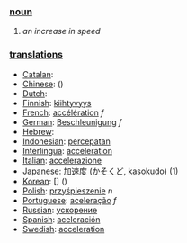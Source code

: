 === [[noun]] ===
# ''an increase in speed''

=== [[translation]]s ===
*[[Catalan]]: [[]] '' ''
*[[Chinese]]: [[]] ()
*[[Dutch]]: [[]] '' ''
*[[Finnish]]: [[kiihtyvyys]]
*[[French]]: [[accélération]] ''f''
*[[German]]: [[Beschleunigung]] ''f''
*[[Hebrew]]: [[]] '' ''
*[[Indonesian]]: [[cepat|percepatan]]
*[[Interlingua]]: [[acceleration]]
*[[Italian]]: [[accelerazione]]
*[[Japanese]]: [[加速度]] ([[かそくど]], kasokudo) (1)
*[[Korean]]: [[]] [] ()
*[[Polish]]: [[przyśpieszenie]] ''n''
*[[Portuguese]]: [[aceleração]] ''f''
*[[Russian]]: [[ускорение]]
*[[Spanish]]: [[aceleración]]
*[[Swedish]]: [[acceleration]]